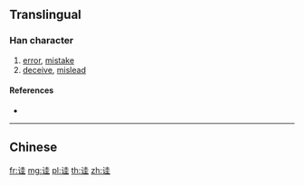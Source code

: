 {{character info/new}}
{{also|詿}}
==Translingual==

===Han character===
{{Han char|rn=149|rad=讠|as=06|sn=8|four=|canj=IVGG}}

# [[error]], [[mistake]]
# [[deceive]], [[mislead]]

====References====
* {{Han ref|kx=1188.181|hdz=63961.040|uh=8BD6|ud=35798}}

----

==Chinese==
{{zh-see|詿}}

[[fr:诖]]
[[mg:诖]]
[[pl:诖]]
[[th:诖]]
[[zh:诖]]